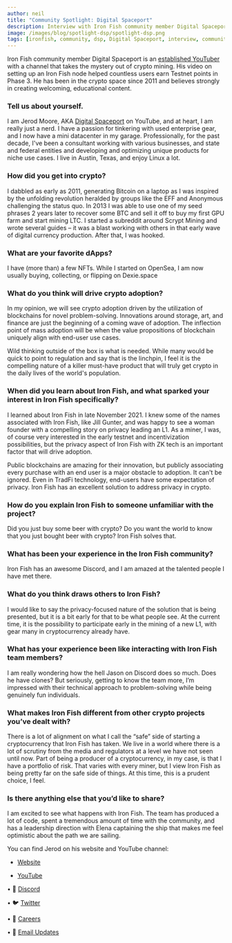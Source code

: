 ```yaml
---
author: neil
title: "Community Spotlight: Digital Spaceport"
description: Interview with Iron Fish community member Digital Spaceport
image: /images/blog/spotlight-dsp/spotlight-dsp.png
tags: [ironfish, community, dsp, Digital Spaceport, interview, community-highlight]
---
```


Iron Fish community member Digital Spaceport is an [established YouTuber](https://www.youtube.com/@DigitalSpaceport) with a channel that takes the mystery out of crypto mining. His video on setting up an Iron Fish node helped countless users earn Testnet points in Phase 3. He has been in the crypto space since 2011 and believes strongly in creating welcoming, educational content.

### Tell us about yourself.

I am Jerod Moore, AKA [Digital Spaceport](https://www.youtube.com/@DigitalSpaceport) on YouTube, and at heart, I am really just a nerd. I have a passion for tinkering with used enterprise gear, and I now have a mini datacenter in my garage. Professionally, for the past decade, I've been a consultant working with various businesses, and state and federal entities and developing and optimizing unique products for niche use cases. I live in Austin, Texas, and enjoy Linux a lot.

### How did you get into crypto?

I dabbled as early as 2011, generating Bitcoin on a laptop as I was inspired by the unfolding revolution heralded by groups like the EFF and Anonymous challenging the status quo. In 2013 I was able to use one of my seed phrases 2 years later to recover some BTC and sell it off to buy my first GPU farm and start mining LTC. I started a subreddit around Scrypt Mining and wrote several guides – it was a blast working with others in that early wave of digital currency production. After that, I was hooked.

###  What are your favorite dApps?

I have (more than) a few NFTs. While I started on OpenSea, I am now usually buying, collecting, or flipping on Dexie.space

### What do you think will drive crypto adoption?

In my opinion, we will see crypto adoption driven by the utilization of blockchains for novel problem-solving. Innovations around storage, art, and finance are just the beginning of a coming wave of adoption. The inflection point of mass adoption will be when the value propositions of blockchain uniquely align with end-user use cases.

Wild thinking outside of the box is what is needed. While many would be quick to point to regulation and say that is the linchpin, I feel it is the compelling nature of a killer must-have product that will truly get crypto in the daily lives of the world's population.

### When did you learn about Iron Fish, and what sparked your interest in Iron Fish specifically?

I learned about Iron Fish in late November 2021. I knew some of the names associated with Iron Fish, like Jill Gunter, and was happy to see a woman founder with a compelling story on privacy leading an L1. As a miner, I was, of course very interested in the early testnet and incentivization possibilities, but the privacy aspect of Iron Fish with ZK tech is an important factor that will drive adoption.

Public blockchains are amazing for their innovation, but publicly associating every purchase with an end user is a major obstacle to adoption. It can't be ignored. Even in TradFi technology, end-users have some expectation of privacy. Iron Fish has an excellent solution to address privacy in crypto.

### How do you explain Iron Fish to someone unfamiliar with the project?

Did you just buy some beer with crypto? Do you want the world to know that you just bought beer with crypto? Iron Fish solves that.

### What has been your experience in the Iron Fish community?
Iron Fish has an awesome Discord, and I am amazed at the talented people I have met there.

### What do you think draws others to Iron Fish?

I would like to say the privacy-focused nature of the solution that is being presented, but it is a bit early for that to be what people see. At the current time, it is the possibility to participate early in the mining of a new L1, with gear many in cryptocurrency already have.

### What has your experience been like interacting with Iron Fish team members?

I am really wondering how the hell Jason on Discord does so much. Does he have clones? But seriously, getting to know the team more, I’m impressed with their technical approach to problem-solving while being genuinely fun individuals.

### What makes Iron Fish different from other crypto projects you’ve dealt with?

There is a lot of alignment on what I call the “safe” side of starting a cryptocurrency that Iron Fish has taken. We live in a world where there is a lot of scrutiny from the media and regulators at a level we have not seen until now. Part of being a producer of a cryptocurrency, in my case, is that I have a portfolio of risk. That varies with every miner, but I view Iron Fish as being pretty far on the safe side of things. At this time, this is a prudent choice, I feel.

### Is there anything else that you’d like to share?

I am excited to see what happens with Iron Fish. The team has produced a lot of code, spent a tremendous amount of time with the community, and has a leadership direction with Elena captaining the ship that makes me feel optimistic about the path we are sailing.

You can find Jerod on his website and YouTube channel:

-   [Website](https://digitalspaceport.com/)
    
-   [YouTube](https://www.youtube.com/@digitalspaceport)


• 🎤 [Discord](https://discord.ironfish.network)

• 🐦 [Twitter](https://twitter.com/ironfishcrypto)

• 🚀 [Careers](https://ironfish.network/careers)

• 📧 [Email Updates](https://ironfish.network/#email-signup)

